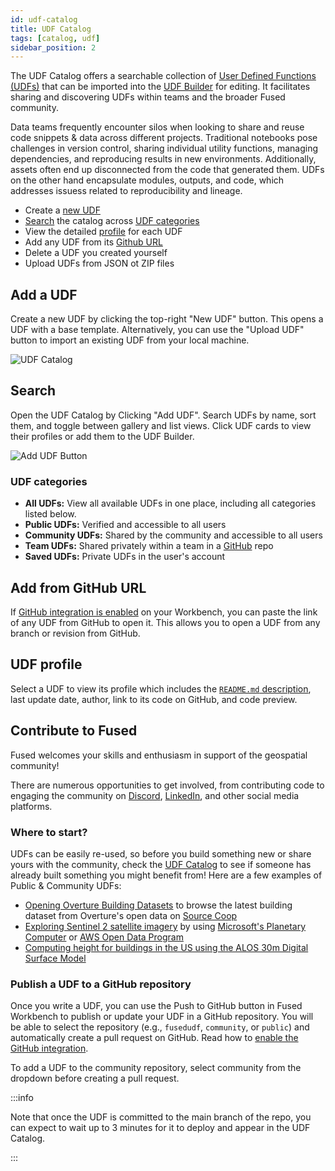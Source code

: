 ```yaml
---
id: udf-catalog
title: UDF Catalog
tags: [catalog, udf]
sidebar_position: 2
---
```



The UDF Catalog offers a searchable collection of [User Defined Functions (UDFs)](/core-concepts/why/) that can be imported into the [UDF Builder](/workbench/udf-builder/) for editing. It facilitates sharing and discovering UDFs within teams and the broader Fused community.

Data teams frequently encounter silos when looking to share and reuse code snippets & data across different projects. Traditional notebooks pose challenges in version control, sharing individual utility functions, managing dependencies, and reproducing results in new environments. Additionally, assets often end up disconnected from the code that generated them. UDFs on the other hand encapsulate modules, outputs, and code, which addresses issuess related to reproducibility and lineage.


- Create a [new UDF](/workbench/udf-catalog/#new-udf)
- [Search](/workbench/udf-catalog/#search) the catalog across [UDF categories](/workbench/udf-catalog/#udf-categories)
- View the detailed [profile](/workbench/udf-catalog/#udf-profile) for each UDF
- Add any UDF from its [Github URL](/workbench/udf-catalog/#add-from-github-url)
- Delete a UDF you created yourself
- Upload UDFs from JSON ot ZIP files




<ReactPlayer playsinline={true} className="video__player" playing={false} muted={true} controls height="100%" url="https://fused-magic.s3.us-west-2.amazonaws.com/workbench-walkthrough-videos/docs_rewrite/udf_catalog_edit4.mp4" width="100%" />



## Add a UDF

Create a new UDF by clicking the top-right "New UDF" button. This opens a UDF with a base template.
Alternatively, you can use the "Upload UDF" button to import an existing UDF from your local machine.

![UDF Catalog](/img/udfcatalog_august.png)


## Search

Open the UDF Catalog by Clicking "Add UDF". Search UDFs by name, sort them, and toggle between gallery and list views. Click UDF cards to view their profiles or add them to the UDF Builder.

![Add UDF Button](/img/addudfbutton.png)


### UDF categories

- **All UDFs:** View all available UDFs in one place, including all categories listed below.
- **Public UDFs:** Verified and accessible to all users
- **Community UDFs:** Shared by the community and accessible to all users
- **Team UDFs:** Shared privately within a team in a [GitHub](/core-concepts/content-management/git/) repo
- **Saved UDFs:** Private UDFs in the user's account


## Add from GitHub URL

If [GitHub integration is enabled](/core-concepts/content-management/git/#enabling-github-integration) on your Workbench, you can paste the link of any UDF from GitHub to open it. This allows you to open a UDF from any branch or revision from GitHub.

<ReactPlayer playsinline={true} className="video__player" playing={false} muted={true} controls height="100%" url="https://fused-magic.s3.us-west-2.amazonaws.com/workbench-walkthrough-videos/docs_rewrite/import_udf_from_github_edit2.mp4" width="100%" />


## UDF profile

Select a UDF to view its profile which includes the [`README.md` description](/workbench/udf-builder/code-editor/#description), last update date, author, link to its code on GitHub, and code preview.

## Contribute to Fused

Fused welcomes your skills and enthusiasm in support of the geospatial community!

There are numerous opportunities to get involved, from contributing code to engaging the community on [Discord](https://discord.com/invite/BxS5wMzdRk), [LinkedIn](https://www.linkedin.com/company/fusedio/), and other social media platforms.

### Where to start?

UDFs can be easily re-used, so before you build something new or share yours with the community, check the [UDF Catalog](https://www.fused.io/workbench/catalog) to see if someone has already built something you might benefit from! Here are a few examples of Public & Community UDFs:

- [Opening Overture Building Datasets](https://www.fused.io/workbench/catalog/Overture_Maps_Example-77970462-8c4d-44dd-87ad-3520f5d7bd83) to browse the latest building dataset from Overture's open data on [Source Coop](https://source.coop/repositories/fused/overture/description)
- [Exploring Sentinel 2 satellite imagery](https://www.fused.io/workbench/catalog/Sentinel_Tile_Example-a6b7839c-4886-4ea7-b168-c5c763c02c18) by using [Microsoft's Planetary Computer](https://planetarycomputer.microsoft.com/dataset/sentinel-2-l2a) or [AWS Open Data Program](https://registry.opendata.aws/sentinel-2/)
- [Computing height for buildings in the US using the ALOS 30m Digital Surface Model](https://www.fused.io/workbench/catalog/DSM_Zonal_Stats-0c801e56-d0c4-47e8-a5ce-90d37703bdb7)

### Publish a UDF to a GitHub repository

Once you write a UDF, you can use the Push to GitHub button in Fused Workbench to publish or update your UDF in a GitHub repository. You will be able to select the repository (e.g., `fusedudf`, `community`, or `public`) and automatically create a pull request on GitHub. Read how to [enable the GitHub integration](/core-concepts/content-management/git/#enabling-github-integration).

To add a UDF to the community repository, select community from the dropdown before creating a pull request.

<ReactPlayer playsinline={true} className="video__player" playing={false} muted={true} controls height="100%" url="https://fused-magic.s3.us-west-2.amazonaws.com/workbench-walkthrough-videos/docs_rewrite/push_udf_to_github_edit3.mp4" width="100%" />

:::info

Note that once the UDF is committed to the main branch of the repo, you can expect to wait up to 3 minutes for it to deploy and appear in the UDF Catalog.

:::

